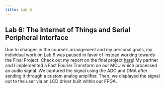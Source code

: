 ```yaml
---
title: Lab 6
---
```

## Lab 6: The Internet of Things and Serial Peripheral Interface

Due to changes in the course's arrangement and my personal goals, my individual work on Lab 6 was paused in favor of instead working towards the Final Project. Check out my report on the final project [here](https://jacksonphilion.github.io/final-project-portfolio/)! My partner and I implemented a Fast Fourier Transform on our MCU which processed an audio signal. We captured the signal using the ADC and DMA after sending it through a custom analog amplifier. Then, we displayed the signal out to the user via an LCD driver built within our FPGA.